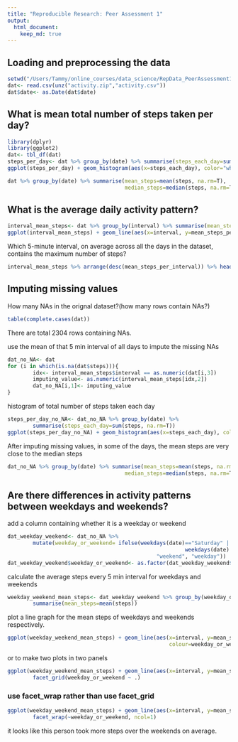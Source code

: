 ```yaml
---
title: "Reproducible Research: Peer Assessment 1"
output: 
  html_document:
    keep_md: true
---
```



## Loading and preprocessing the data
```r
setwd("/Users/Tammy/online_courses/data_science/RepData_PeerAssessment1")
dat<- read.csv(unz("activity.zip","activity.csv"))
dat$date<- as.Date(dat$date)
```

## What is mean total number of steps taken per day?
```r
library(dplyr)
library(ggplot2)
dat<- tbl_df(dat)
steps_per_day<- dat %>% group_by(date) %>% summarise(steps_each_day=sum(steps, na.rm=T))
ggplot(steps_per_day) + geom_histogram(aes(x=steps_each_day), color="white")

dat %>% group_by(date) %>% summarise(mean_steps=mean(steps, na.rm=T), 
                                     median_steps=median(steps, na.rm=T)) %>% print(n=61)
```


## What is the average daily activity pattern?
```r
interval_mean_steps<- dat %>% group_by(interval) %>% summarise(mean_steps_per_interval=mean(steps, na.rm=T))
ggplot(interval_mean_steps) + geom_line(aes(x=interval, y=mean_steps_per_interval))
```
Which 5-minute interval, on average across all the days in the dataset, contains the maximum  number of steps?
```r
interval_mean_steps %>% arrange(desc(mean_steps_per_interval)) %>% head(n=1)
```
## Imputing missing values
How many NAs in the orignal dataset?(how many rows contain NAs?)
```r
table(complete.cases(dat))
```
There are total 2304 rows containing NAs.

use the mean of that 5 min interval of all days to impute the missing NAs
```r
dat_no_NA<- dat
for (i in which(is.na(dat$steps))){
        idx<- interval_mean_steps$interval == as.numeric(dat[i,3])
        imputing_value<- as.numeric(interval_mean_steps[idx,2])
        dat_no_NA[i,1]<- imputing_value
}

```
histogram of total number of steps taken each day
```r
steps_per_day_no_NA<- dat_no_NA %>% group_by(date) %>% 
        summarise(steps_each_day=sum(steps, na.rm=T))
ggplot(steps_per_day_no_NA) + geom_histogram(aes(x=steps_each_day), color="white")
```

After imputing missing values, in some of the days, the mean steps are very close to the median 
steps
```r
dat_no_NA %>% group_by(date) %>% summarise(mean_steps=mean(steps, na.rm=T), 
                                     median_steps=median(steps, na.rm=T)) %>% print(n=61)
```

## Are there differences in activity patterns between weekdays and weekends?
add a column containing whether it is a weekday or weekend
```r
dat_weekday_weekend<- dat_no_NA %>% 
        mutate(weekday_or_weekend= ifelse(weekdays(date)=="Saturday" | 
                                                        weekdays(date) == "Sunday",
                                               "weekend", "weekday"))
dat_weekday_weekend$weekday_or_weekend<- as.factor(dat_weekday_weekend$weekday_or_weekend)
```
calculate the average steps every 5 min interval for weekdays and weekends
```r
weekday_weekend_mean_steps<- dat_weekday_weekend %>% group_by(weekday_or_weekend, interval) %>%
        summarise(mean_steps=mean(steps))
```
plot a line graph for the mean steps of weekdays and weekends respectively.
```r
ggplot(weekday_weekend_mean_steps) + geom_line(aes(x=interval, y=mean_steps,
                                                   colour=weekday_or_weekend))
```
or to make two plots in two panels
```r
ggplot(weekday_weekend_mean_steps) + geom_line(aes(x=interval, y=mean_steps)) +
        facet_grid(weekday_or_weekend ~ .)
```

### use facet_wrap rather than use facet_grid

```r
ggplot(weekday_weekend_mean_steps) + geom_line(aes(x=interval, y=mean_steps)) +
        facet_wrap(~weekday_or_weekend, ncol=1)
```
it looks like this person took more steps over the weekends on average.